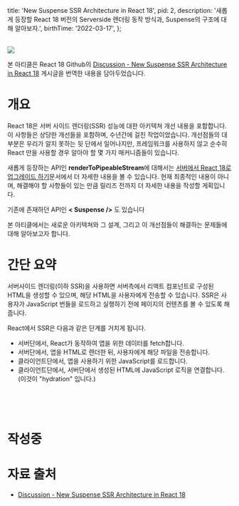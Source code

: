 
  title: 'New Suspense SSR Architecture in React 18',
  pid: 2,
  description:
    '새롭게 등장할 React 18 버전의 Serverside 렌더링 동작 방식과, Suspense의 구조에 대해 알아보자.',
  birthTime: '2022-03-17',
};

<Layout meta={meta} title={meta.title} >

<br />
<Image src="/img/thumbnail/2.png" layout={'responsive'} width={100} height={52} />

본 아티클은 React 18 Github의 [Discussion - New Suspense SSR Architecture in React 18](https://github.com/reactwg/react-18/discussions/37) 게시글을 번역한 내용을 담아두었습니다.

# 개요
React 18은 서버 사이드 렌더링(SSR) 성능에 대한 아키텍쳐 개선 내용을 포함합니다. 이 사항들은 상당한 개선들을 포함하며, 수년간에 걸친 작업이었습니다. 개선점들의 대부분은 우리가 알지 못하는 뒷 단에서 일어나지만, 프레임워크를 사용하지 않고 순수히 React 만을 사용할 경우 알아야 할 몇 가지 매커니즘들이 있습니다.

  새롭게 등장하는 API인 **renderToPipeableStream**에 대해서는 [서버에서 React 18로 업그레이드 하기](https://github.com/reactwg/react-18/discussions/22)문서에서 더 자세한 내용을 볼 수 있습니다. 현재 최종적인 내용이 아니며, 해결해야 할 사항들이 있는 만큼 릴리즈 전까지 더 자세한 내용을 작성할 게획입니다.

  기존에 존재하던 API인 **< Suspense  />** 도 있습니다

  본 아티클에서는 새로운 아키텍쳐와 그 설계, 그리고 이 개선점들이 해결하는 문제들에 대해 알아보고자 합니다.

  # 간단 요약
  서버사이드 렌더링(이하 SSR)을 사용하면 서버측에서 리액트 컴포넌트로 구성된 HTML을 생성할 수 있으며, 해당 HTML을 사용자에게 전송할 수 있습니다. SSR은 사용자가 JavaScript 번들을 로드하고 실행하기 전에 페이지의 컨텐츠를 볼 수 있도록 해줍니다.

  React에서 SSR은 다음과 같은 단계를 거치게 됩니다.
  - 서버단에서, React가 동작하여 앱을 위한 데이터를 fetch합니다.
  - 서버단에서, 앱을 HTML로 렌더한 뒤, 사용자에게 해당 파일을 전송합니다.
  - 클라이언트단에서, 앱을 사용하기 위한 JavaScript를 로드합니다.
  - 클라이언트단에서, 서버단에서 생성된 HTML에 JavaScript 로직을 연결합니다. (이것이 "hydration" 입니다.)


<br />
<br />
<br />

# 작성중


# 자료 출처

- [Discussion - New Suspense SSR Architecture in React 18](https://github.com/reactwg/react-18/discussions/37)

<br/>
</Layout>
